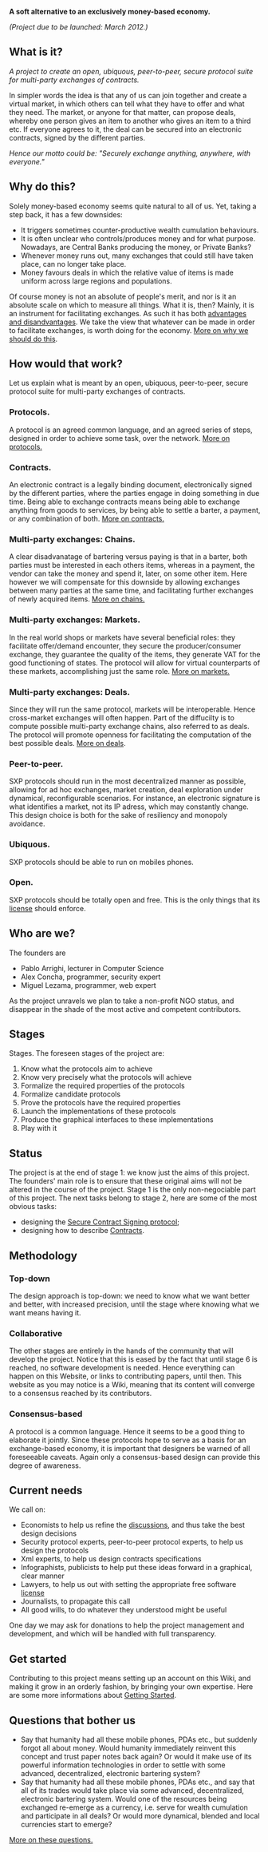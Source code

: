 '''A soft alternative to an exclusively money-based economy.'''

''(Project due to be launched: March 2012.)''

==What is it?==
''A project to create an open, ubiquous, peer-to-peer, secure protocol suite for multi-party exchanges of contracts.''

In simpler words the idea is that any of us can join together and create a virtual market, in which others can tell what they have to offer and what they need. The market, or anyone for that matter, can propose deals, whereby one person gives an item to another who gives an item to a third etc. If everyone agrees to it, the deal can be secured into an electronic contracts, signed by the different parties.

''Hence our motto could be: "Securely exchange anything, anywhere, with everyone."''

==Why do this?==
Solely money-based economy seems quite natural to all of us. Yet, taking a step back, it has a few downsides: 

* It triggers sometimes counter-productive wealth cumulation behaviours.
* It is often unclear who controls/produces money and for what purpose. Nowadays, are Central Banks producing the money, or Private Banks?
* Whenever money runs out, many exchanges that could still have taken place, can no longer take place.
* Money favours deals in which the relative value of items is made uniform across large regions and populations. 
Of course money is not an absolute of people's merit, and nor is it an absolute scale on which to measure all things. What it is, then? Mainly, it is an instrument for facilitating exchanges. As such it has both [[Exclusively Money Based Economy|advantages and disandvantages]]. We take the view that whatever can be made in order to facilitate exchanges, is worth doing for the economy. 
[[Why Do This|More on why we should do this]].

==How would that work?==
Let us explain what is meant by an open, ubiquous, peer-to-peer, secure protocol suite for multi-party exchanges of contracts.

===Protocols.===
A protocol is an agreed common language, and an agreed series of steps, designed in order to achieve some task, over the network. 
[[Protocols|More on protocols.]]

===Contracts.===
An electronic contract is a legally binding document, electronically signed by the different parties, where the parties engage in doing something in due time. Being able to exchange contracts means being able to exchange anything from goods to services, by being able to settle a barter, a payment, or any combination of both.  
[[Contracts|More on contracts.]]

===Multi-party exchanges: Chains.===
A clear disadvanatage of bartering versus paying is that in a barter, both parties must be interested in each others items, whereas in a payment, the vendor can take the money and spend it, later, on some other item. Here however we will compensate for this downside by allowing exchanges between many parties at the same time, and facilitating further exchanges of newly acquired items. 
[[Chains|More on chains.]]

===Multi-party exchanges: Markets.===
In the real world shops or markets have several beneficial roles: they facilitate offer/demand encounter, they secure the producer/consumer exchange, they guarantee the quality of the items, they generate VAT for the good functioning of states. The protocol will allow for virtual counterparts of these markets, accomplishing just the same role. 
[[Markets|More on markets.]]

===Multi-party exchanges: Deals. ===
Since they will run the same protocol, markets will be interoperable. Hence cross-market exchanges will often happen. Part of the diffucilty is to compute possible multi-party exchange chains, also referred to as deals. The protocol will promote openness for facilitating the computation of the best possible deals. 
[[Deals|More on deals]].

===Peer-to-peer.===
SXP protocols should run in the most decentralized manner as possible, allowing for ad hoc exchanges, market creation, deal exploration under dynamical, reconfigurable scenarios. For instance, an electronic signature is what identifies a market, not its IP adress, which may constantly change. This design choice is both for the sake of resiliency and monopoly avoidance. 

===Ubiquous.===
SXP protocols should be able to run on mobiles phones. 

===Open.===
SXP protocols should be totally open and free. This is the only things that its [[Licence|license]] should enforce.

==Who are we?==
The founders are
* Pablo Arrighi, lecturer in Computer Science
* Alex Concha, programmer, security expert
* Miguel Lezama, programmer, web expert

As the project unravels we plan to take a non-profit NGO status, and disappear in the shade of the most active and competent contributors.

==Stages==
Stages. The foreseen stages of the project are: 
# Know what the protocols aim to achieve
# Know very precisely what the protocols will achieve
# Formalize the required properties of the protocols
# Formalize candidate protocols 
# Prove the protocols have the required properties
# Launch the implementations of these protocols
# Produce the graphical interfaces to these implementations
# Play with it

==Status==
The project is at the end of stage 1: we know just the aims of this project. The founders' main role is to ensure that these original aims will not be altered in the course of the project. Stage 1 is the only non-negociable part of this project. 
The next tasks belong to stage 2, here are some of the most obvious tasks:
* designing the [[Secure Contract Signing Protocol|Secure Contract Signing protocol]];
* designing how to describe [[Contracts]].

==Methodology==

===Top-down===
The design approach is top-down: we need to know what we want better and better, with increased precision, until the stage where knowing what we want means having it.

===Collaborative=== 
The other stages are entirely in the hands of the community that will develop the project. Notice that this is eased by the fact that until stage 6 is reached, no software development is needed. Hence everything can happen on this Website, or links to contributing papers, until then. This website as you may notice is a Wiki, meaning that its content will converge to a consensus reached by its contributors. 

===Consensus-based=== 
A protocol is a common language. Hence it seems to be a good thing to elaborate it jointly. Since these protocols hope to serve as a basis for an exchange-based economy, it is important that designers be warned of all foreseeable caveats. Again only a consensus-based design can provide this degree of awareness.

==Current needs==
We call on:
* Economists to help us refine the [[Discussion Pages|discussions]], and thus take the best design decisions
* Security protocol experts, peer-to-peer protocol experts, to help us design the protocols
* Xml experts, to help us design contracts specifications
* Infographists, publicists to help put these ideas forward in a graphical, clear manner
* Lawyers, to help us out with setting the appropriate free software [[Licence|license]]
* Journalists, to propagate this call
* All good wills, to do whatever they understood might be useful
One day we may ask for donations to help the project management and development, and which will be handled with full transparency.

==Get started==
Contributing to this project means setting up an account on this Wiki, and making it grow in an orderly fashion, by bringing your own expertise. Here are some more informations about [[Getting Started]].

==Questions that bother us==
* Say that humanity had all these mobile phones, PDAs etc., but suddenly forgot all about money. Would humanity immediately reinvent this concept and trust paper notes back again? Or would it make use of its powerful information technologies in order to settle with some advanced, decentralized, electronic bartering system?
* Say that humanity had all these mobile phones, PDAs etc., and say that all of its trades would take place via some advanced, decentralized, electronic bartering system. Would one of the resources being exchanged re-emerge as a currency, i.e. serve for wealth cumulation and participate in all deals? Or would more dynamical, blended and local currencies start to emerge?
[[Questions That Bother Us|More on these questions.]]